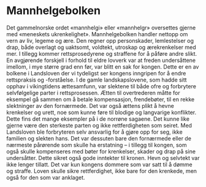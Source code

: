 
<SitatHero 
    title=" Mannhelge&shy;bolken" 
    ingress='«… det er lovene som straffer …» '  
    footer='Mannhelgeboken, kapittel 17'
/>
 

<Spacer height={6} />
<Spacer height={6} />


# Mannhelgebolken




<SubMenuCards items={sections.items} />

<Work id="ubb-diplom-0130" />

<Container stil="firstletter text-left text-xl" margin={0}>
   Det gammelnorske ordet «mannhelgi» eller «mannhelgr» oversettes gjerne med «meneskets ukrenkelighet». Mannhelgebolken handler nettopp om vern av liv, legeme og ære. Den regner opp personskader, lemlestelser og drap, både overlagt og uaktsomt, voldtekt, utroskap og ærekrenkelser med mer. I tillegg kommer rettsprosedyrene og straffene for å påføre andre slikt. En avgjørende forskjell i forhold til eldre lovverk var at freden undersåttene imellom, i mye større grad enn før, var blitt en sak for kongen. Dette er en av bolkene i Landsloven der vi tydeligst ser kongens inngripen for å endre rettspraksis og -forståelse. I de gamle landskapslovene, som hadde sitt opphav i vikingtidens ættesamfunn, var slektene til både ofre og forbrytere selvfølgelige parter i rettsprosessen. Ætten til overtrederen måtte for eksempel gå sammen om å betale kompensasjon, frendebøter, til en rekke slektninger av den fornærmede. Det var også ættens plikt å hevne krenkelser og urett, noe som kunne føre til blodige og langvarige konflikter. Dette fins det mange eksempler på i de norrøne sagaene. Det kunne like gjerne være den sterkeste parten og ikke rettferdigheten som seiret. Med Landsloven ble forbryteren selv ansvarlig for å gjøre opp for seg, ikke familien og slekten hans. Det var dessuten bare den fornærmede eller de nærmeste pårørende som skulle ha erstatning – i tillegg til kongen, som også skulle kompenseres med bøter for krenkelser, skader og drap på sine undersåtter. Dette sikret også gode inntekter til kronen. Hevn og selvtekt var ikke lenger tillatt. Det var kun kongens dommere som var satt til å dømme og straffe. Loven skulle sikre rettferdighet, ikke bare for den krenkede, men også for den som var anklaget.
</Container>

